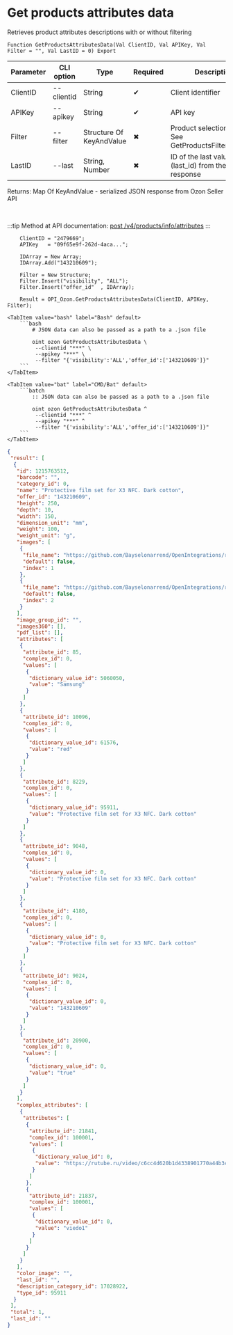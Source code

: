 ﻿---
sidebar_position: 2
description:  Retrieves product attributes descriptions with or without filteringСтраницы
keywords: [1C, 1С, 1С:Enterprise, 1С:Enterprise 8.3, API, Integration, Services, Exchange, OneScript, CLI, Ozon]
---


# Get products attributes data
 Retrieves product attributes descriptions with or without filtering



`Function GetProductsAttributesData(Val ClientID, Val APIKey, Val Filter = "", Val LastID = 0) Export`

  | Parameter | CLI option | Type | Required | Description |
  |-|-|-|-|-|
  | ClientID | --clientid | String | &#x2714; | Client identifier |
  | APIKey | --apikey | String | &#x2714; | API key |
  | Filter | --filter | Structure Of KeyAndValue | &#x2716; | Product selection filter. See GetProductsFilterStructure |
  | LastID | --last | String, Number | &#x2716; | ID of the last value (last_id) from the previous response |

  
  Returns:  Map Of KeyAndValue - serialized JSON response from Ozon Seller API

<br/>

:::tip
Method at API documentation: [post /v4/products/info/attributes](https://docs.ozon.ru/api/seller/#operation/ProductAPI_GetProductAttributesV4)
:::
<br/>



```bsl title="1C:Enterprise/OneScript code example"
    ClientID = "2479669";
    APIKey   = "09f65e9f-262d-4aca...";

    IDArray = New Array;
    IDArray.Add("143210609");

    Filter = New Structure;
    Filter.Insert("visibility", "ALL");
    Filter.Insert("offer_id"  , IDArray);

    Result = OPI_Ozon.GetProductsAttributesData(ClientID, APIKey, Filter);
```
 

 <Tabs>
  
    <TabItem value="bash" label="Bash" default>
        ```bash
            # JSON data can also be passed as a path to a .json file
            
            oint ozon GetProductsAttributesData \
             --clientid "***" \
             --apikey "***" \
             --filter "{'visibility':'ALL','offer_id':['143210609']}"
        ```
    </TabItem>
  
    <TabItem value="bat" label="CMD/Bat" default>
        ```batch
            :: JSON data can also be passed as a path to a .json file
            
            oint ozon GetProductsAttributesData ^
             --clientid "***" ^
             --apikey "***" ^
             --filter "{'visibility':'ALL','offer_id':['143210609']}"
        ```
    </TabItem>
</Tabs>


```json title="Result"
{
 "result": [
  {
   "id": 1215763512,
   "barcode": "",
   "category_id": 0,
   "name": "Protective film set for X3 NFC. Dark cotton",
   "offer_id": "143210609",
   "height": 250,
   "depth": 10,
   "width": 150,
   "dimension_unit": "mm",
   "weight": 100,
   "weight_unit": "g",
   "images": [
    {
     "file_name": "https://github.com/Bayselonarrend/OpenIntegrations/raw/main/service/test_data/picture.jpg",
     "default": false,
     "index": 1
    },
    {
     "file_name": "https://github.com/Bayselonarrend/OpenIntegrations/raw/main/service/test_data/picture2.jpg",
     "default": false,
     "index": 2
    }
   ],
   "image_group_id": "",
   "images360": [],
   "pdf_list": [],
   "attributes": [
    {
     "attribute_id": 85,
     "complex_id": 0,
     "values": [
      {
       "dictionary_value_id": 5060050,
       "value": "Samsung"
      }
     ]
    },
    {
     "attribute_id": 10096,
     "complex_id": 0,
     "values": [
      {
       "dictionary_value_id": 61576,
       "value": "red"
      }
     ]
    },
    {
     "attribute_id": 8229,
     "complex_id": 0,
     "values": [
      {
       "dictionary_value_id": 95911,
       "value": "Protective film set for X3 NFC. Dark cotton"
      }
     ]
    },
    {
     "attribute_id": 9048,
     "complex_id": 0,
     "values": [
      {
       "dictionary_value_id": 0,
       "value": "Protective film set for X3 NFC. Dark cotton"
      }
     ]
    },
    {
     "attribute_id": 4180,
     "complex_id": 0,
     "values": [
      {
       "dictionary_value_id": 0,
       "value": "Protective film set for X3 NFC. Dark cotton"
      }
     ]
    },
    {
     "attribute_id": 9024,
     "complex_id": 0,
     "values": [
      {
       "dictionary_value_id": 0,
       "value": "143210609"
      }
     ]
    },
    {
     "attribute_id": 20900,
     "complex_id": 0,
     "values": [
      {
       "dictionary_value_id": 0,
       "value": "true"
      }
     ]
    }
   ],
   "complex_attributes": [
    {
     "attributes": [
      {
       "attribute_id": 21841,
       "complex_id": 100001,
       "values": [
        {
         "dictionary_value_id": 0,
         "value": "https://rutube.ru/video/c6cc4d620b1d4338901770a44b3e82f4/"
        }
       ]
      },
      {
       "attribute_id": 21837,
       "complex_id": 100001,
       "values": [
        {
         "dictionary_value_id": 0,
         "value": "viedo1"
        }
       ]
      }
     ]
    }
   ],
   "color_image": "",
   "last_id": "",
   "description_category_id": 17028922,
   "type_id": 95911
  }
 ],
 "total": 1,
 "last_id": ""
}
```
